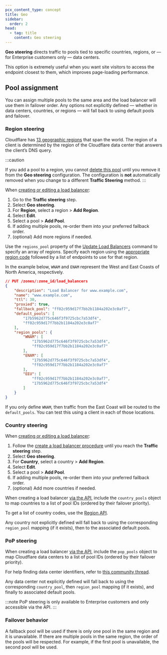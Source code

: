 ```yaml
---
pcx_content_type: concept
title: Geo
sidebar:
  order: 2
head:
  - tag: title
    content: Geo steering
---
```



**Geo steering** directs traffic to pools tied to specific countries, regions, or — for Enterprise customers only — data centers.

This option is extremely useful when you want site visitors to access the endpoint closest to them, which improves page-loading performance.

## Pool assignment

You can assign multiple pools to the same area and the load balancer will use them in failover order. Any options not explicitly defined — whether in data centers, countries, or regions — will fall back to using default pools and failover.

### Region steering

Cloudflare has [13 geographic regions](/load-balancing/reference/region-mapping-api/#list-of-load-balancer-regions) that span the world. The region of a client is determined by the region of the Cloudflare data center that answers the client’s DNS query.

:::caution

If you add a pool to a region, you cannot [delete this pool](/load-balancing/pools/create-pool/#delete-a-pool) until you remove it from the **Geo steering** configuration. The configuration is **not** automatically removed when you change to a different **Traffic Steering** method.
:::

<Tabs syncKey="dashPlusAPI"> <TabItem label="Dashboard">

When [creating or editing a load balancer](/load-balancing/load-balancers/create-load-balancer/):

1. Go to the **Traffic steering** step.
2. Select **Geo steering**.
3. For **Region**, select a region > **Add Region**.
4. Select **Edit**.
5. Select a pool > **Add Pool**.
6. If adding multiple pools, re-order them into your preferred failback order.
7. (optional) Add more regions if needed.

</TabItem> <TabItem label="API">

Use the `regions_pool` property of the [Update Load Balancers](/api/operations/load-balancers-update-load-balancer) command to specify an array of regions. Specify each region using the [appropriate region code](/load-balancing/reference/region-mapping-api/#list-of-load-balancer-regions) followed by a list of endpoints to use for that region.

In the example below, `WNAM` and `ENAM` represent the West and East Coasts of North America, respectively.

```json title="Request"
// PUT /zones/:zone_id/load_balancers
{
	"description": "Load Balancer for www.example.com",
	"name": "www.example.com",
	"ttl": 30,
	"proxied": true,
	"fallback_pool": "ff02c959d17f7bb2b1184a202e3c0af7",
	"default_pools": [
		"17b5962d775c646f3f9725cbc7a53df4",
		"ff02c959d17f7bb2b1184a202e3c0af7"
	],
	"region_pools": {
		"WNAM": [
			"17b5962d775c646f3f9725cbc7a53df4",
			"ff02c959d17f7bb2b1184a202e3c0af7"
		],
		"ENAM": [
			"17b5962d775c646f3f9725cbc7a53df4",
			"ff02c959d17f7bb2b1184a202e3c0af7"
		],
		"EEU": [
			"ff02c959d17f7bb2b1184a202e3c0af7",
			"17b5962d775c646f3f9725cbc7a53df4"
		]
	}
}
```

If you only define `WNAM`, then traffic from the East Coast will be routed to the `default_pools`. You can test this using a client in each of those locations.

</TabItem> </Tabs>

### Country steering

<Tabs syncKey="dashPlusAPI"> <TabItem label="Dashboard">

When [creating or editing a load balancer](/load-balancing/load-balancers/create-load-balancer/):

1. Follow the [create a load balancer procedure](/load-balancing/load-balancers/create-load-balancer/#create-a-load-balancer) until you reach the **Traffic steering** step.
2. Select **Geo steering**.
3. For **Country**, select a country > **Add Region**.
4. Select **Edit**.
5. Select a pool > **Add Pool**.
6. If adding multiple pools, re-order them into your preferred failback order.
7. (optional) Add more countries if needed.

</TabItem> <TabItem label="API">

When creating a load balancer [via the API](/api/operations/load-balancers-create-load-balancer), include the `country_pools` object to map countries to a list of pool IDs (ordered by their failover priority).

To get a list of country codes, use the [Region API](/load-balancing/reference/region-mapping-api/).

Any country not explicitly defined will fall back to using the corresponding `region_pool` mapping (if it exists), then to the associated default pools.

</TabItem> </Tabs>

### PoP steering

When creating a load balancer [via the API](/api/operations/load-balancers-create-load-balancer), include the `pop_pools` object to map Cloudflare data centers to a list of pool IDs (ordered by their failover priority).

For help finding data center identifiers, refer to [this community thread](https://community.cloudflare.com/t/is-there-a-way-to-retrieve-cloudflare-pops-list-and-locations-programmatically/234643).

Any data center not explicitly defined will fall back to using the corresponding `country_pool`, then `region_pool` mapping (if it exists), and finally to associated default pools.

:::note
PoP steering is only available to Enterprise customers and only accessible via the API.
:::

### Failover behavior

A fallback pool will be used if there is only one pool in the same region and it is unavailable.
If there are multiple pools in the same region, the order of the pools will be respected. For example, if the first pool is unavailable, the second pool will be used.
